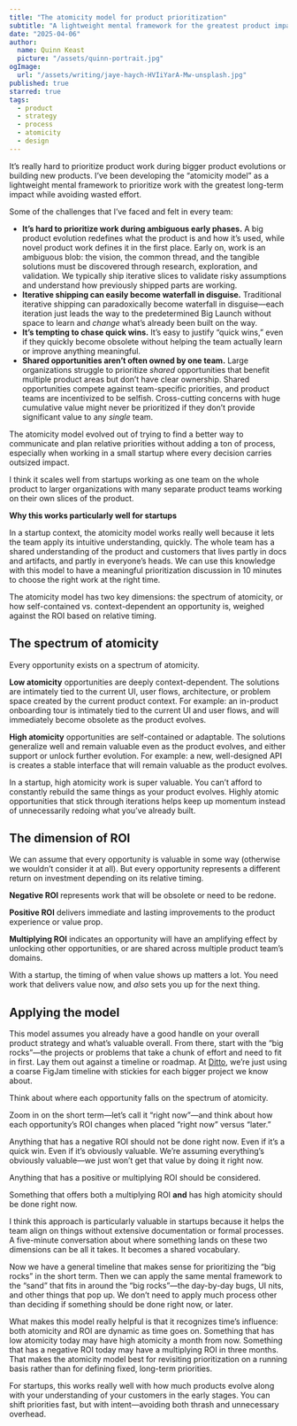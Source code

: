 ```yaml
---
title: "The atomicity model for product prioritization"
subtitle: "A lightweight mental framework for the greatest product impact while avoiding wasted effort"
date: "2025-04-06"
author:
  name: Quinn Keast
  picture: "/assets/quinn-portrait.jpg"
ogImage:
  url: "/assets/writing/jaye-haych-HVIiYarA-Mw-unsplash.jpg"
published: true
starred: true
tags:
  - product
  - strategy
  - process
  - atomicity
  - design
---
```


It’s really hard to prioritize product work during bigger product evolutions or building new products. I’ve been developing the “atomicity model” as a lightweight mental framework to prioritize work with the greatest long-term impact while avoiding wasted effort.

Some of the challenges that I’ve faced and felt in every team:

- **It’s hard to prioritize work during ambiguous early phases.** A big product evolution redefines what the product is and how it’s used, while novel product work defines it in the first place. Early on, work is an ambiguous blob: the vision, the common thread, and the tangible solutions must be discovered through research, exploration, and validation. We typically ship iterative slices to validate risky assumptions and understand how previously shipped parts are working.
- **Iterative shipping can easily become waterfall in disguise.** Traditional iterative shipping can paradoxically become waterfall in disguise—each iteration just leads the way to the predetermined Big Launch without space to learn and _change_ what’s already been built on the way.
- **It’s tempting to chase quick wins.** It’s easy to justify “quick wins,” even if they quickly become obsolete without helping the team actually learn or improve anything meaningful.
- **Shared opportunities aren’t often owned by one team.** Large organizations struggle to prioritize _shared_ opportunities that benefit multiple product areas but don’t have clear ownership. Shared opportunities compete against team-specific priorities, and product teams are incentivized to be selfish. Cross-cutting concerns with huge cumulative value might never be prioritized if they don’t provide significant value to any _single_ team.

The atomicity model evolved out of trying to find a better way to communicate and plan relative priorities without adding a ton of process, especially when working in a small startup where every decision carries outsized impact.

I think it scales well from startups working as one team on the whole product to larger organizations with many separate product teams working on their own slices of the product.

**Why this works particularly well for startups**

In a startup context, the atomicity model works really well because it lets the team apply its intuitive understanding, quickly. The whole team has a shared understanding of the product and customers that lives partly in docs and artifacts, and partly in everyone’s heads. We can use this knowledge with this model to have a meaningful prioritization discussion in 10 minutes to choose the right work at the right time.

The atomicity model has two key dimensions: the spectrum of atomicity, or how self-contained vs. context-dependent an opportunity is, weighed against the ROI based on relative timing.

## The spectrum of atomicity

Every opportunity exists on a spectrum of atomicity.

**Low atomicity** opportunities are deeply context-dependent. The solutions are intimately tied to the current UI, user flows, architecture, or problem space created by the current product context. For example: an in-product onboarding tour is intimately tied to the current UI and user flows, and will immediately become obsolete as the product evolves.

**High atomicity** opportunities are self-contained or adaptable. The solutions generalize well and remain valuable even as the product evolves, and either support or unlock further evolution. For example: a new, well-designed API is creates a stable interface that will remain valuable as the product evolves.

In a startup, high atomicity work is super valuable. You can’t afford to constantly rebuild the same things as your product evolves. Highly atomic opportunities that stick through iterations helps keep up momentum instead of unnecessarily redoing what you’ve already built.

## The dimension of ROI

We can assume that every opportunity is valuable in some way (otherwise we wouldn’t consider it at all). But every opportunity represents a different return on investment depending on its relative timing.

**Negative ROI** represents work that will be obsolete or need to be redone.

**Positive ROI** delivers immediate and lasting improvements to the product experience or value prop.

**Multiplying ROI** indicates an opportunity will have an amplifying effect by unlocking other opportunities, or are shared across multiple product team’s domains.

With a startup, the timing of when value shows up matters a lot. You need work that delivers value now, and _also_ sets you up for the next thing.

## Applying the model

This model assumes you already have a good handle on your overall product strategy and what’s valuable overall. From there, start with the “big rocks”—the projects or problems that take a chunk of effort and need to fit in first. Lay them out against a timeline or roadmap. At <a href="https://dittowords.com" target="_blank">Ditto</a>, we’re just using a coarse FigJam timeline with stickies for each bigger project we know about.

Think about where each opportunity falls on the spectrum of atomicity.

Zoom in on the short term—let’s call it “right now”—and think about how each opportunity’s ROI changes when placed “right now” versus “later.”

Anything that has a negative ROI should not be done right now. Even if it’s a quick win. Even if it’s obviously valuable. We’re assuming everything’s obviously valuable—we just won’t get that value by doing it right now.

Anything that has a positive or multiplying ROI should be considered.

Something that offers both a multiplying ROI **and** has high atomicity should be done right now.

I think this approach is particularly valuable in startups because it helps the team align on things without extensive documentation or formal processes. A five-minute conversation about where something lands on these two dimensions can be all it takes. It becomes a shared vocabulary.

Now we have a general timeline that makes sense for prioritizing the “big rocks” in the short term. Then we can apply the same mental framework to the “sand” that fits in around the “big rocks”—the day-by-day bugs, UI nits, and other things that pop up. We don’t need to apply much process other than deciding if something should be done right now, or later.

What makes this model really helpful is that it recognizes time’s influence: both atomicity and ROI are dynamic as time goes on. Something that has low atomicity today may have high atomicity a month from now. Something that has a negative ROI today may have a multiplying ROI in three months. That makes the atomicity model best for revisiting prioritization on a running basis rather than for defining fixed, long-term priorities.

For startups, this works really well with how much products evolve along with your understanding of your customers in the early stages. You can shift priorities fast, but with intent—avoiding both thrash and unnecessary overhead.
